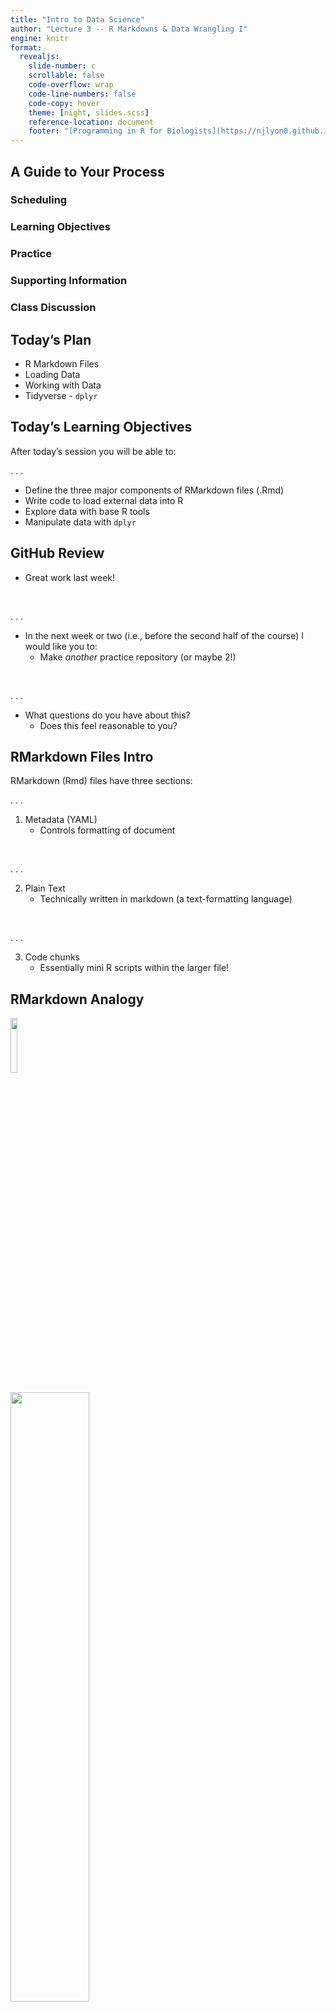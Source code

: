 ```yaml
---
title: "Intro to Data Science"
author: "Lecture 3 -- R Markdowns & Data Wrangling I"
engine: knitr
format: 
  revealjs: 
    slide-number: c
    scrollable: false
    code-overflow: wrap
    code-line-numbers: false
    code-copy: hover
    theme: [night, slides.scss]
    reference-location: document
    footer: "[Programming in R for Biologists](https://njlyon0.github.io/teach_r-for-biologists/)"
---
```


## A Guide to Your Process

### [Scheduling]{.blue}

### [Learning Objectives]{.purple}

### [Practice]{.pink}

### [Supporting Information]{.orange}

### [Class Discussion]{.gold}

## [Today's Plan]{.blue}

- R Markdown Files
- Loading Data
- Working with Data
- Tidyverse - `dplyr`

## [Today's Learning Objectives]{.purple}

After today's session you will be able to:

. . .

- Define the three major components of RMarkdown files (.Rmd)
- Write code to load external data into R
- Explore data with base R tools
- Manipulate data with `dplyr`

## [GitHub Review]{.gold} {.smaller}

- Great work last week!

\

. . .

- In the next week or two (i.e., before the second half of the course) I would like you to:
    - Make _another_ practice repository (or maybe 2!)

\

. . .

- What questions do you have about this?
    - Does this feel reasonable to you?

## [RMarkdown Files Intro]{.orange} {.smaller}

RMarkdown (Rmd) files have three sections:

. . . 

1. Metadata (YAML)
    - Controls formatting of document

\

. . . 

2. Plain Text
    - Technically written in [markdown]{.purple} (a text-formatting language)

\

. . . 

3. Code [chunks]{.purple}
    - Essentially mini R scripts within the larger file!

## [RMarkdown Analogy]{.orange}

![](images/logo-r.png){.absolute top=110 left=160 width="15%" fig-alt="R logo"}

![](images/chocolate.png){.absolute top=300 left=-10 width="50%" fig-alt="picture of a chocolate bar"}

![](images/hex-rmarkdown.png){.absolute top=105 left=720 width="11%" fig-alt="hex logo for the rmarkdown package"}

![](images/cookie.png){.absolute top=250 left=625 width="30%" fig-alt="picture of a chocolate chip cookie"}

## [Rmds Part 1: Metadata]{.orange} {.smaller}

- Document formatting metadata is called YAML
    - <u>Y</u>et <u>A</u>nother <u>M</u>arkup <u>L</u>anguage

\

. . .

- Defines document header information & formatting
    - Title, Author, Date
    - File output type

\

. . .


- Output options:
    - HTML = like a webpage but outputs as a file rather than a living website
    - PDF

## [Rmds Part 2: Plain Text]{.orange} 

- Write text just like you would in MS Word / etc.

\

. . .

- _But_, there is no toolbar with buttons for doing formatting

\

. . . 

- Instead [markdown]{.purple} syntax is required to accomplish these tweaks

## [Markdown Syntax]{.orange} {.smaller}

- Your function tutorials have four **required** markdown styles:

\

. . .

1. \# = headings
    - _More_ \# = _smaller_ heading

2. \_text\_ = italics

3. \*\*text\*\* = bold

4. \[text\]\(link\) = hyperlinked text

\

Other format options here: [markdownguide.org/basic-syntax](https://markdownguide.offshoot.io/basic-syntax/)

## [Rmds Part 3: Code Chunks]{.orange} {.smaller}

Let's look at the structure of an example code chunk

:::{.r-stack}

![](images/code-chunk.png){.fragment .fade-out fig-alt="Screen capture of a code chunk from an Rmarkdown file where the echo option is set to false, the chunk is named 'pressure', and the `plot` function is used on an object also named 'pressure'"}

![](images/code-chunk-annotated.png){.fragment fig-alt="Screen capture of the same code chunk but with colored boxes annotating the chunk start and end, the code language, the chunk name, the chunk options, and the 'run this chunk' button"}

:::

\

. . .

Note that chunk start _must_ be formatted like:

    - ```{language chunk_name, option_1, option_2, ...}

## [Code Chunks Options]{.orange}

Let's check out three crucial code chunk options!

. . . 

<p align="center">
<img src="images/code-chunk-options.png" width="120%" alt="A table indicating where the rows correspond to the chunk options 'include', 'echo', and 'message' and the columns correspond to whether the chunk's code, outputs, or messages are included in the resulting file. None of the three code possibilities are included when 'include' is false, code is excluded but everything else is included when 'echo' is false, and everything but messages is included when 'message' is false">
</p>

. . .

- For a full list of options see [here](www.rstudio.com/wp-content/uploads/2015/03/rmarkdown-reference.pdf)

## [Practice: RMarkdown Files]{.pink} {.smaller}

![](images/hex-rmarkdown.png){.absolute top=0 left=1100 width="12%"}

- Install the `rmarkdown` package
    - Remember to use the `install.packages` function

\

. . .

2. Create a new RMarkdown file!
    - File `r fontawesome::fa("arrow-right", a11y = "sem")` New File `r fontawesome::fa("arrow-right", a11y = "sem")` [R Markdown...]{.purple}
    - In resulting pop-up, skip to bottom and click "OK"

\

. . .

3. Look at (1) YAML, (2) Plain text, and (3) code chunks

    - Take notes on anything that jumps out at you

\

. . .

4. Click the "knit" button

## [Temperature Check]{.purple}

#### How are you Feeling?

<p align="center">
<img src="comics/debugging.png" alt="Comic-style graph depicting someone's emotional state as they debug code (from initial struggle and defeat to eventual triumph)">
</p>

## [Loading Data]{.orange} {.smaller}

- Function to use depends on file type
    - CSV = `read.csv`
    - MS Excel = `readxl::read_excel`

\

. . .

- Need to assign data to an object to use it later!


\

. . .

- For example:

```.r
my_data <- read.csv(file = "my_data_file.csv")
```

## [Download Example Data]{.gold}

1. From the course page, download "minnow.csv"

\

2. Move "minnow.csv" from your "Downloads" folder to your RStudio Project folder

\

3. Make a new script for today's lecture

## [Practice: Load Data]{.pink} {.smaller}

![](images/hex-dplyr.png){.absolute top=0 left=1100 width="12%" fig-alt="hex logo for dplyr R package"}

- Now, use `read.csv` to read "minnow.csv" into R
    - Remember to assign it to an object!

\

. . . 

- First thing after reading in data: _<u>check structure</u>!_
    - Can use `str` or `dplyr::glimpse`

\

. . .

- What do you see?

## [Exploring Data with Base R]{.orange}

Two ways in base R to access data:

\

. . . 

1. Bracket notation (works similar to vectors)

\

. . . 

2. Dollar sign ($) notation

## [Bracket Notation]{.orange} {.smaller}

- The syntax is: `data[row number, column number]`

\

. . . 

- Let's look at some example cases

```.r
# Get first column
my_df[,1]

# Get first row
my_df[1,]

# Get the value in the tenth row and fourth column
my_df[10, 4]
```

\

. . . 

- Note that concatenation works here too!
    - `my_df[c(1, 2, 3), 1]` would get rows 1 through 3 of column 1

## [Dollar Sign Notations]{.orange}

- The syntax is: `data$column`

\

. . . 

- Let's look at an example

```.r
# Get the column titled "species"
my_df$species
```

\

. . . 

- Note that this **does not** work for rows!

## [Practice: Base R Data Exploration]{.pink} {.smaller}

1. Using bracket notation:
    - Access the 7th row of the minnow data
    - Access the 5th column of the minnow data
    - What is the value in the 21st row and 3rd column?

\

. . . 

2. Using dollar sign notation:
    - Check the "diameter" column
    - Look at the "species" column

## [Tidyverse Background]{.orange} {.smaller}

- Ecosystem of inter-related packages & functions
    - Very human-readable
    - Extremely popular & commonly-used

![](images/hex-tidyverse.png){.absolute top=225 left=381 width="25%" fig-alt="tidyverse R package hex logo"}

![](images/hex-dplyr.png){.absolute top=500 left=0 width="12%" fig-alt="dplyr R package hex logo"}

![](images/hex-ggplot2.png){.absolute top=500 left=150 width="12%" fig-alt="ggplot2 R package hex logo"}

![](images/hex-tidyr.png){.absolute top=500 left=300 width="12%" fig-alt="tidyr R package hex logo"}

![](images/hex-purrr.png){.absolute top=500 left=450 width="12%" fig-alt="purrr R package hex logo"}

![](images/hex-readr.png){.absolute top=500 left=600 width="12%" fig-alt="readr R package hex logo"}

![](images/hex-tibble.png){.absolute top=500 left=750 width="12%" fig-alt="tibble R package hex logo"}

![](images/hex-magrittr.png){.absolute top=500 left=900 width="12%" fig-alt="magrittr R package hex logo"}

## [`dplyr` Part 1: `filter`]{.orange} {.smaller}

- Remember our discussion of [conditionals]{.purple} last week? 
    - Types include: `==`, `|`, and `&`

\

. . .

- Subset using conditionals with `filter`
    - `dplyr::filter` == `subset`

\

. . .

```.r
# Subset to only butterfly milkweed records
milkweed <- filter(.data = flowers, species == "Asclepias tuberosa")
```

\

. . .

- Can use `filter` instead of `subset` just to live fully in the Tidyverse
    - Just a style choice, so your call!

## [`dplyr` Part 2: `mutate`]{.orange} {.smaller}

- Make new columns with `mutate`

\

. . .

- Can create multiple columns at the same time
```.r
df_v2 <- mutate(.data = df_v1, new1 = old1 + 2,
                               new2 = old2 * 10,
                               new3 = new1 / new2)
```

\

. . .

- Has optional `.after` argument to specify where you want the new column
```.r
df_v2 <- mutate(.data = df_v1,
                weight_lb = weight_kg * 2.2,
                .after = weight_kg)
```

## [Column Naming Aside]{.orange} {.smaller} 

- Avoid spaces or hyphens (`-`) in column names
    - Programming languages don't like these characters in column names

. . .

<p align="center">
<img src="comics/case-options.jpg" alt="Comic depicting multiple case options used in coding as the things they're named after" width="70%">
</p>

## [`dplyr` Part 3: `select`]{.orange} {.smaller}

- Pick columns to keep or remove with `select`

\

. . .

- Can choose columns to _keep_ or to _remove_
```.r
# Keep only species information and count columns
df_v3a <- select(.data = df_v2, species, count)

# Remove the weight column
df_v3b <- select(.data = df_v2, -weight_kg)
```

\

. . .

- Notice that column names are **not** in quotes
    - This is one of the special properties of the Tidyverse

## [Practice: Wrangling with `dplyr`]{.pink} {.smaller}

![](images/hex-dplyr.png){.absolute top=0 left=1100 width="12%" fig-alt="dplyr R package hex logo"}

1. Filter the minnow data to only cases where the species is Stoneroller or Chub

. . .

2. For that subset, make new columns where river depth and fish nest diameter are in meters

. . .

3. Next, keep only the transect, species, diameter in meters, and depth in meters columns
    - There are two ways of doing this; can you identify them both?

\

. . .

4. Check your work! What are the dimensions of the final data object?

. . . 

- Should be 14 rows and 4 columns

## [Temperature Check]{.purple}

#### How are you Feeling?

<p align="center">
<img src="comics/debugging.png" alt="Comic-style graph depicting someone's emotional state as they debug code (from initial struggle and defeat to eventual triumph)">
</p>

## [Upcoming Due Dates]{.blue} {.smaller}

::::{.columns}
:::{.column width="50%"}

### Due before lab

#### (By midnight)

- Muddiest Point \#3

:::
:::{.column width="50%"}

### Due before lecture

#### (By midnight)

- Homework \#3
- Pick 7-10 possible functions for Function Tutorial assignment
    - Visit: [cran.r-project.org](https://cran.r-project.org/)
    - Click "Packages" in left sidebar
    - Click "Table of available packages, sorted by name"
    - Your possible functions must be from these packages!

:::
::::
